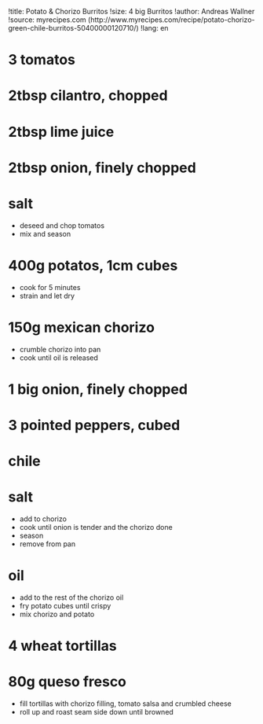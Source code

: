 !title: Potato & Chorizo Burritos
!size: 4 big Burritos
!author: Andreas Wallner
!source: myrecipes.com (http://www.myrecipes.com/recipe/potato-chorizo-green-chile-burritos-50400000120710/)
!lang: en

# 3 tomatos
# 2tbsp cilantro, chopped
# 2tbsp lime juice
# 2tbsp onion, finely chopped
# salt
* deseed and chop tomatos
* mix and season

# 400g potatos, 1cm cubes
* cook for 5 minutes
* strain and let dry

# 150g mexican chorizo
* crumble chorizo into pan
* cook until oil is released

# 1 big onion, finely chopped
# 3 pointed peppers, cubed
# chile
# salt
* add to chorizo
* cook until onion is tender and the chorizo done
* season
* remove from pan

# oil
* add to the rest of the chorizo oil
* fry potato cubes until crispy
* mix chorizo and potato

# 4 wheat tortillas
# 80g queso fresco
* fill tortillas with chorizo filling, tomato salsa and crumbled cheese
* roll up and roast seam side down until browned